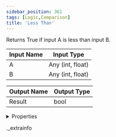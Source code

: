 ```yaml
---
sidebar_position: 361
tags: [Logic,Comparison]
title: 'Less Than'
---
```


Returns True if input A is less than input B.



<IChip uuid="a05cd0de-609a-4d92-93ad-65b635306233" />

| Input Name | Input Type |
|-----------|-----------|
| A | Any (int, float) |
| B | Any (int, float) |

| Output Name | Output Type |
|-----------|-----------|
| Result | bool |


<details>
  <summary>Properties</summary>
  <div>
    <div>
    <table>
      <thead>
        <tr>
          <th>Room availability:</th>
          <th>Available everywhere</th>
        </tr>
        <tr>
          <th>Is beta required?</th>
          <th>No</th>
        </tr>
        <tr>
          <th>Is this chip a trolling risk?</th>
          <th>No</th>
        </tr>
        <tr>
          <th>Is this chip a role assignment risk?</th>
          <th>No</th>
        </tr>
        <tr>
          <th>Chip UUID</th>
          <th>a05cd0de-609a-4d92-93ad-65b635306233</th>
        </tr>
      </thead>
    </table>
    </div>
  </div>
</details>

._extrainfo